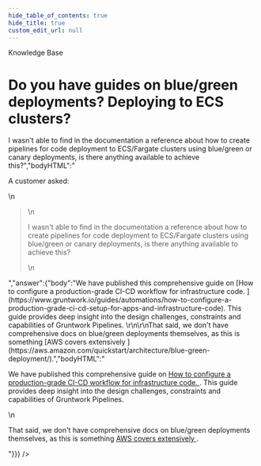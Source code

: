 ```yaml
---
hide_table_of_contents: true
hide_title: true
custom_edit_url: null
---
```



<CenterLayout>
<span class="title">Knowledge Base</span>
<h1>Do you have guides on blue/green deployments? Deploying to ECS clusters?</h1>
<GitHub json={{"id":"D_kwDOF8slf84AOB1u","number":59,"author":{"login":"zackproser"},"title":"Do you have guides on blue/green deployments? Deploying to ECS clusters?","body":"A customer asked: \r\n> I wasn't able to find in the documentation a reference about how to create pipelines for code deployment to ECS/Fargate clusters using blue/green or canary deployments, is there anything available to achieve this?","bodyHTML":"<p dir=\"auto\">A customer asked:</p>\n<blockquote>\n<p dir=\"auto\">I wasn't able to find in the documentation a reference about how to create pipelines for code deployment to ECS/Fargate clusters using blue/green or canary deployments, is there anything available to achieve this?</p>\n</blockquote>","answer":{"body":"We have published this comprehensive guide on [How to configure a production-grade CI-CD workflow for infrastructure code. ](https://www.gruntwork.io/guides/automations/how-to-configure-a-production-grade-ci-cd-setup-for-apps-and-infrastructure-code). This guide provides deep insight into the design challenges, constraints and capabilities of Gruntwork Pipelines. \r\n\r\nThat said, we don't have comprehensive docs on blue/green deployments themselves, as this is something [AWS covers extensively ](https://aws.amazon.com/quickstart/architecture/blue-green-deployment/).","bodyHTML":"<p dir=\"auto\">We have published this comprehensive guide on <a href=\"https://www.gruntwork.io/guides/automations/how-to-configure-a-production-grade-ci-cd-setup-for-apps-and-infrastructure-code\" rel=\"nofollow\">How to configure a production-grade CI-CD workflow for infrastructure code. </a>. This guide provides deep insight into the design challenges, constraints and capabilities of Gruntwork Pipelines.</p>\n<p dir=\"auto\">That said, we don't have comprehensive docs on blue/green deployments themselves, as this is something <a href=\"https://aws.amazon.com/quickstart/architecture/blue-green-deployment/\" rel=\"nofollow\">AWS covers extensively </a>.</p>"}}} />

</CenterLayout>
  

<!-- ##DOCS-SOURCER-START
{
  "sourcePlugin": "github-discussions",
  "hash": "53dbffbfb1e3db88a46e648d3056753e"
}
##DOCS-SOURCER-END -->
